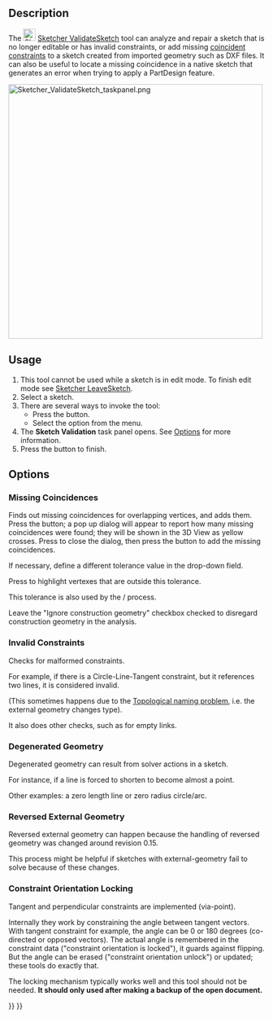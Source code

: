 <languages/>
<translate>

<!--T:7-->
{{Docnav
|[[Sketcher_ReorientSketch|Reorient Sketch]]
|[[Sketcher_MergeSketches|Merge Sketches]]
|[[Sketcher_Workbench|Sketcher]]
|IconL=Sketcher_ReorientSketch.svg
|IconR=Sketcher MergeSketch.svg‎
|IconC=Workbench_Sketcher.svg
}}

<!--T:1-->
{{GuiCommand
|Name=Sketcher ValidateSketch
|MenuLocation=Sketch → Validate Sketch
|Workbenches=[[Sketcher_Workbench|Sketcher]], [[PartDesign_Workbench|PartDesign]]
|SeeAlso=[[Sketcher_ConstrainCoincident|Sketcher ConstrainCoincident]]
}}

==Description== <!--T:3-->

<!--T:12-->
The [[Image:Sketcher_ValidateSketch.svg|24px]] [[Sketcher_ValidateSketch|Sketcher ValidateSketch]] tool can analyze and repair a sketch that is no longer editable or has invalid constraints, or add missing [[Sketcher_ConstrainCoincident|coincident constraints]] to a sketch created from imported geometry such as DXF files. It can also be useful to locate a missing coincidence in a native sketch that generates an error when trying to apply a PartDesign feature.

</translate>
[[File:Sketcher_ValidateSketch_taskpanel.png|x500px]]
<translate>
<!--T:33-->
{{Caption|The Sketcher validation task panel}}

==Usage== <!--T:4-->

<!--T:13-->
# This tool cannot be used while a sketch is in edit mode. To finish edit mode see [[Sketcher_LeaveSketch|Sketcher LeaveSketch]].
# Select a sketch.
# There are several ways to invoke the tool:
#* Press the {{Button|[[Image:Sketcher_ValidateSketch.svg|16px]] [[Sketcher_ValidateSketch|Validate Sketch]]}} button.
#* Select the {{MenuCommand|Sketch → [[Image:Sketcher_ValidateSketch.svg|16px]] Validate Sketch}} option from the menu.
# The '''Sketch Validation''' task panel opens. See [[#Options|Options]] for more information.
# Press the {{Button|Close}} button to finish.

==Options== <!--T:14-->

===Missing Coincidences=== <!--T:15-->

<!--T:16-->
Finds out missing coincidences for overlapping vertices, and adds them. Press the {{Button|Find}} button; a pop up dialog will appear to report how many missing coincidences were found; they will be shown in the 3D View as yellow crosses. Press {{Button|OK}} to close the dialog, then press the {{Button|Fix}} button to add the missing coincidences.

<!--T:17-->
If necessary, define a different tolerance value in the drop-down field.

<!--T:23-->
Press {{Button|Highlight Troublesome Vertices}} to highlight vertexes that are outside this tolerance.

<!--T:24-->
This tolerance is also used by the {{Button|Find}}/{{Button|Fix}} process.

<!--T:18-->
Leave the "Ignore construction geometry" checkbox checked to disregard construction geometry in the analysis.

===Invalid Constraints=== <!--T:34-->

<!--T:19-->
Checks for malformed constraints.

<!--T:25-->
For example, if there is a Circle-Line-Tangent constraint, but it references two lines, it is considered invalid.

<!--T:26-->
(This sometimes happens due to the [[Topological_naming_problem|Topological naming problem]], i.e. the external geometry changes type).

<!--T:27-->
It also does other checks, such as for empty links.

===Degenerated Geometry=== <!--T:35-->

<!--T:22-->
Degenerated geometry can result from solver actions in a sketch.

<!--T:28-->
For instance, if a line is forced to shorten to become almost a point.

<!--T:29-->
Other examples: a zero length line or zero radius circle/arc.

===Reversed External Geometry=== <!--T:36-->

<!--T:20-->
Reversed external geometry can happen because the handling of reversed geometry was changed around revision 0.15.

<!--T:30-->
This process might be helpful if sketches with external-geometry fail to solve because of these changes.

===Constraint Orientation Locking=== <!--T:37-->

<!--T:21-->
Tangent and perpendicular constraints are implemented (via-point).

<!--T:31-->
Internally they work by constraining the angle between tangent vectors. With tangent constraint for example, the angle can be 0 or 180 degrees (co-directed or opposed vectors). The actual angle is remembered in the constraint data ("constraint orientation is locked"), it guards against flipping. But the angle can be erased ("constraint orientation unlock") or updated; these tools do exactly that. 

<!--T:32-->
The locking mechanism typically works well and this tool should not be needed. '''It should only used after making a backup of the open document.'''


<!--T:8-->
{{Docnav
|[[Sketcher_ReorientSketch|Reorient Sketch]]
|[[Sketcher_MergeSketches|Merge Sketches]]
|[[Sketcher_Workbench|Sketcher]]
|IconL=Sketcher_ReorientSketch.svg
|IconR=Sketcher MergeSketch.svg‎
|IconC=Workbench_Sketcher.svg
}}

</translate>
{{Sketcher_Tools_navi{{#translation:}}}}
{{Userdocnavi{{#translation:}}}}